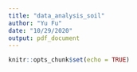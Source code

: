 ```yaml
---
title: "data_analysis_soil"
author: "Yu Fu"
date: "10/29/2020"
output: pdf_document
---
```


```r
knitr::opts_chunk$set(echo = TRUE)
```
